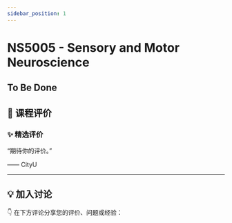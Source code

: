 ```yaml
---
sidebar_position: 1
---
```



# NS5005 - Sensory and Motor Neuroscience

## To Be Done

## **💬 课程评价**

### ✨ **精选评价**
<div className={commentStyles.commentBox}>
    <p className={commentStyles.commentText}>
        “期待你的评价。”
    </p>
    <p className={commentStyles.commentAuthor}>—— CityU</p>
</div>

---

## **💡 加入讨论**

👇 在下方评论分享您的评价、问题或经验：
<Utterances />
